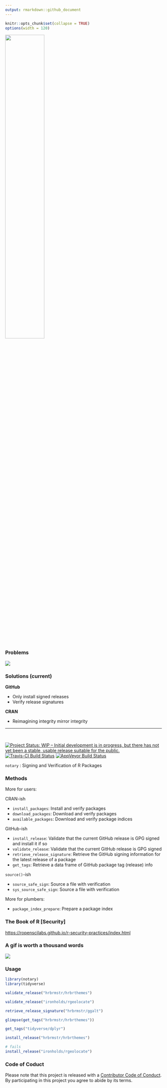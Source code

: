 ```yaml
---
output: rmarkdown::github_document
---
```

```r
knitr::opts_chunk$set(collapse = TRUE)
options(width = 120)
```

<img src="img/notarylogo.png" width="50%" height="50%"/>

### Problems

![](img/problems.png)

### Solutions (current)

**GitHub**

- Only install signed releases
- Verify release signatures

**CRAN**

- Reimagining integrity mirror integrity

<hr noshade size="0.5"/>

 &nbsp;

[![Project Status: WIP – Initial development is in progress, but there has not yet been a stable, usable release suitable for the public.](http://www.repostatus.org/badges/latest/wip.svg)](http://www.repostatus.org/#wip) 
[![Travis-CI Build Status](https://travis-ci.org/ropenscilabs/notary.svg?branch=master)](https://travis-ci.org/ropenscilabs/notary)
[![AppVeyor Build Status](https://ci.appveyor.com/api/projects/status/github/ropenscilabs/notary?branch=master&svg=true)](https://ci.appveyor.com/project/jeroen/notary)

`notary` : Signing and Verification of R Packages

### Methods

More for users:

CRAN-ish

- `install_packages`: Install and verify packages
- `download_packages`:	Download and verify packages
- `available_packages`: Download and verify package indices

GitHub-ish

- `install_release`:	Validate that the current GitHub release is GPG signed and install it if so
- `validate_release`:	Validate that the current GitHub release is GPG signed
- `retrieve_release_signature`:	Retrieve the GitHub signing information for the latest release of a package
- `get_tags`:	Retrieve a data frame of GitHub package tag (release) info

`source()`-ish

- `source_safe_sign`:	Source a file with verification
- `sys_source_safe_sign`:	Source a file with verification

More for plumbers:

- `package_index_prepare`:	Prepare a package index

### The Book of R [Security]

<https://ropenscilabs.github.io/r-security-practices/index.html>

### A gif is worth a thousand words

![](https://rud.is/dl/notary.gif)

### Usage

```r
library(notary)
library(tidyverse)
```

```r
validate_release("hrbrmstr/hrbrthemes")

validate_release("ironholds/rgeolocate")

retrieve_release_signature("hrbrmstr/ggalt")

glimpse(get_tags("hrbrmstr/hrbrthemes"))

get_tags("tidyverse/dplyr")
```

```r
install_release("hrbrmstr/hrbrthemes")

# fails
install_release("ironholds/rgeolocate")
```

### Code of Coduct

Please note that this project is released with a [Contributor Code of Conduct](CONDUCT.md). By participating in this project you agree to abide by its terms.
